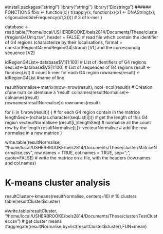 #install.packages("stringi") 
library("stringi") 
library("Biostrings") 
###### FONCTIONS 
fbio <- function(x){ 
  t(sapply(x, function(x){x1 <-  DNAString(x); oligonucleotideFrequency(x1,3)})) # 3 of k-mer 
} 
 
database <- read.table("/home/local/USHERBROOKE/bels2814/Documents/These/cluster/regionG4Uniq.tsv", header = FALSE) # read file which contain the identifier of G4 regions (characterize by their localisations, format = chr:startRegionG4-endRegionG4|strand) [V1] and the correspondig sequence [V2] 
 
idRegionG4List<-database$V1[1:100] # List of identifiers of G4 regions 
seqList<-database$V2[1:100] # List of sequences of G4 regions 
result <- fbio(seqList) # count k-mer for each G4 region 
rownames(result) <- idRegionG4List #name of line 
 
resultNormalise<-matrix(nrow=nrow(result), ncol=ncol(result)) # Création d'une  matrice identiaue à 'result' 
colnames(resultNormalise)<-colnames(result)  
rownames(resultNormalise)<-rownames(result) 
 
 
for (i in 1:nrow(result)) { # for each G4 region contain in the matrice 
  lengthSeq<-(nchar(as.character(seqList[i]))) # get the length of this G4 region 
  vecteurNormalise<-(result[i,]/lengthSeq) # normalise all the count row by the length 
  resultNormalise[i,]<-vecteurNormalise # add the row normalise in a new matrice 
} 
 
write.table(resultNormalise, "/home/local/USHERBROOKE/bels2814/Documents/These/cluster/MatriceNormalise.csv", row.names = TRUE, col.names = TRUE, sep=";", quote=FALSE) # write the matrice on a file, with the headers (row.names and col.names) 
 
# K-means cluster analysis 
resultCluster<-kmeans(resultNormalise, centers=10) # 10 clusters 
table(resultCluster$cluster) 
 
#write.table(resultCluster, "/home/local/USHERBROOKE/bels2814/Documents/These/cluster/TestCluster.csv") 
# get cluster means 
#aggregate(resultNormalise,by=list(resultCluster$cluster),FUN=mean) 
